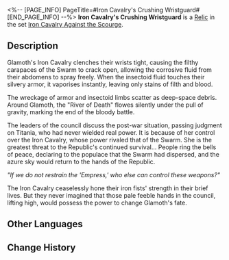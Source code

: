 <%-- [PAGE_INFO]
PageTitle=#Iron Cavalry's Crushing Wristguard#
[END_PAGE_INFO] --%>
{{Relic Infobox
|id        = 61192
|image     = Item Iron Cavalry's Crushing Wristguard.png{{subst:void|<!--$UPLOAD:<<SpriteOutput/RelicFigures/IconRelic_119_2.png>-<Item Iron Cavalry's Crushing Wristguard.png>-<Relic Icons>>-->}}
|set       = Iron Cavalry Against the Scourge
|piece     = Hand
|mentions  = 
}}
{{Description|A powerful iron wristguard that can crush insectoids. It is sharp and light while being hard and sturdy.}}
'''Iron Cavalry's Crushing Wristguard''' is a [[Relic]] in the set [[Iron Cavalry Against the Scourge]].

==Description==
Glamoth's Iron Cavalry clenches their wrists tight, causing the filthy carapaces of the Swarm to crack open, allowing the corrosive fluid from their abdomens to spray freely. When the insectoid fluid touches their silvery armor, it vaporises instantly, leaving only stains of filth and blood.

The wreckage of armor and insectoid limbs scatter as deep-space debris. Around Glamoth, the "River of Death" flowes silently under the pull of gravity, marking the end of the bloody battle.

The leaders of the council discuss the post-war situation, passing judgment on Titania, who had never wielded real power. It is because of her control over the Iron Cavalry, whose power rivaled that of the Swarm. She is the greatest threat to the Republic's continued survival... People ring the bells of peace, declaring to the populace that the Swarm had dispersed, and the azure sky would return to the hands of the Republic.

''"If we do not restrain the 'Empress,' who else can control these weapons?"''

The Iron Cavalry ceaselessly hone their iron fists' strength in their brief lives. But they never imagined that those pale feeble hands in the council, lifting high, would possess the power to change Glamoth's fate.

==Other Languages==
{{Other Languages
|en   = Iron Cavalry's Crushing Wristguard
|zhs  = 铁骑的摧坚铁腕
|zht  = 鐵騎的摧堅鐵腕
|ja   = {{Rubi|鉄騎|てっき}}の{{Rubi|粉砕|ふんさい}}アーム
|ko   = 철기군의 견고한 철완
|es   = Brazo aplastador de la Caballería de Hierro
|fr   = Garde-poignets de la Brigade de fer
|ru   = Нарукавники сокрушения Железной кавалерии
|th   = Iron Cavalry's Crushing Wristguard
|vi   = Giáp Tay Nghiền Nát Của Thiết Kỵ
|de   = Vernichtende Faust der Eisernen Kavallerie
|id   = Iron Cavalry's Crushing Wristguard
|pt   = Protetor de Braço Esmagador da Cavalaria de Ferro
}}

==Change History==
{{Change History|2.3}}